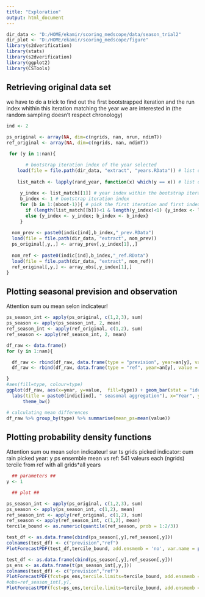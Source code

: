 ```yaml
---
title: "Exploration"
output: html_document
---
```


```r
dir_data <- "D:/HOME/ekamir/scoring_medscope/data/season_trial2" 
dir_plot <- "D:/HOME/ekamir/scoring_medscope/figure" 
library(s2dverification)
library(stats)
library(s2dverification)
library(ggplot2)
library(CSTools)

```

## Retrieving original data set

we have to do a trick to find out the first bootstrapped iteration and the run index whithin this iteration matching the year we are interested in (the random sampling doesn't respect chronology)

```r

ind <- 2

ps_original <- array(NA, dim=c(ngrids, nan, nrun, ndimT))
ref_original <- array(NA, dim=c(ngrids, nan, ndimT))

 for (y in 1:nan){

       # bootstrap iteration index of the year selected
    load(file = file.path(dir_data, "extract", "years.RData")) # list of years in each bootstrap iteration
     
    list_match <- lapply(rand_year, function(x) which(y == x)) # list of matchs between list of years randomly generated for the bootstrap and the year we are interested in
     
     y_index <- list_match[[1]] # year index within the bootstrap iteration
     b_index <- 1 # bootstrap iteration index
     for (b in 1:(nboot-1)){ # pick the first iteration and first index matching the year we are looking for
       if (length(list_match[[b]])<1 & length(y_index)<1) {y_index <- list_match[[b+1]]; b_index <- b+1}
       else {y_index <- y_index; b_index <- b_index}
     }
     
  nom_prev <- paste0(indic[ind],b_index,"_prev.RData")
  load(file = file.path(dir_data, "extract", nom_prev))
  ps_original[,y,,] <- array_prev[,y_index[1],,]
  
  nom_ref <- paste0(indic[ind],b_index,"_ref.RData")
  load(file = file.path(dir_data, "extract", nom_ref))
  ref_original[,y,] <- array_obs[,y_index[1],]
}

```
## Plotting seasonal prevision and observation

Attention sum ou mean selon indicateur!

```r

ps_season_int <- apply(ps_original, c(1,2,3), sum)
ps_season <- apply(ps_season_int, 2, mean)
ref_season_int <- apply(ref_original, c(1,2), sum)
ref_season <- apply(ref_season_int, 2, mean)

df_raw <- data.frame()
for (y in 1:nan){

  df_raw <- rbind(df_raw, data.frame(type = "prevision", year=an[y], value = ps_season[y]))
  df_raw <- rbind(df_raw, data.frame(type = "ref", year=an[y], value = ref_season[y]))

}
#aes(fill=type, colour=type)
ggplot(df_raw, aes(x=year, y=value,  fill=type)) + geom_bar(stat = "identity", position = "dodge")+
  labs(title = paste0(indic[ind], " seasonal aggregation"), x="Year", y= "Value")+
      theme_bw()

# calculating mean differences
df_raw %>% group_by(type) %>% summarise(mean_ps=mean(value))

```
## Plotting probability density functions

Attention sum ou mean selon indicateur!
sur ts grids
picked indicator: cum rain
picked year: y
ps ensemble mean vs ref: 541 valeurs each (ngrids)
tercile from ref with all grids*all years 

```r
  ## parameters ##
y <- 1

  ## plot ## 

ps_season_int <- apply(ps_original, c(1,2,3), sum)
ps_season <- apply(ps_season_int, c(1,2), mean)
ref_season_int <- apply(ref_original, c(1,2), sum)
ref_season <- apply(ref_season_int, c(1,2), mean)
tercile_bound <- as.numeric(quantile(ref_season, prob = 1:2/3))

test_df <- as.data.frame(cbind(ps_season[,y],ref_season[,y]))
colnames(test_df) <- c("prevision","ref")
PlotForecastPDF(test_df,tercile_bound, add.ensmemb = 'no', var.name = paste0(indic[ind],"(mm)"),title = paste0(indic[ind]," year ", an[y]))

test_df <- as.data.frame(cbind(ps_season[,y],ref_season[,y]))
ps_ens <- as.data.frame(t(ps_season_int[,y,]))
colnames(test_df) <- c("prevision","ref")
PlotForecastPDF(fcst=ps_ens,tercile.limits=tercile_bound, add.ensmemb = 'no', var.name = paste0(indic[ind],"(mm)"),title = paste0(indic[ind]," year ", an[y]))
#obs=ref_season_int[,y],
PlotForecastPDF(fcst=ps_ens,tercile.limits=tercile_bound, add.ensmemb = 'no', var.name = paste0(indic[ind],"(mm)"),title = paste0(indic[ind]," year ", an[y]))

```




